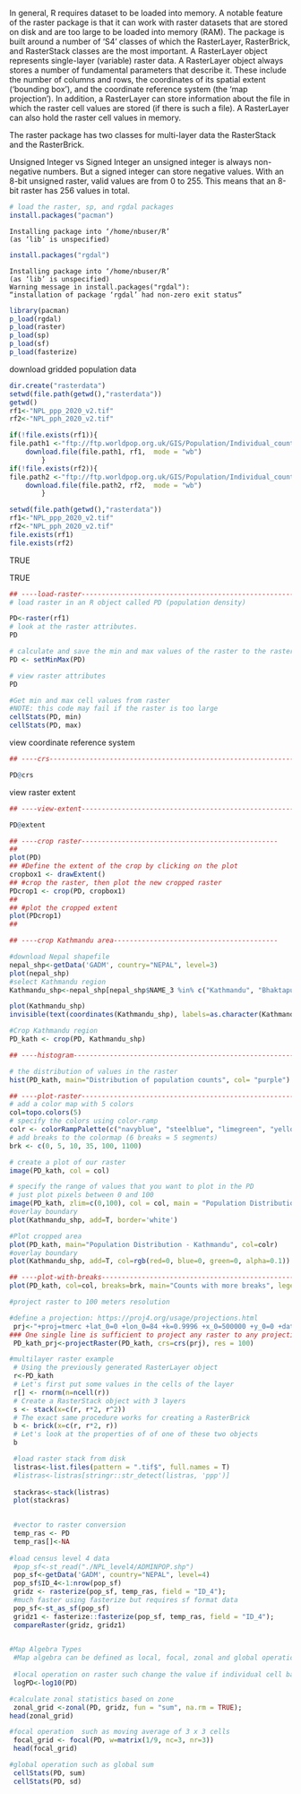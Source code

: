  In general, R requires dataset to be loaded into memory. A notable feature of the raster package is that it can work with   raster datasets that are stored on disk and are too large to be loaded into memory
 (RAM). The package is built around a number of 'S4' classes of which the RasterLayer,
 RasterBrick, and RasterStack classes are the most important.
 A RasterLayer object represents single-layer (variable) raster data. A RasterLayer
 object always stores a number of fundamental parameters that describe it. These
 include the number of columns and rows, the coordinates of its spatial extent
 ('bounding box'), and the coordinate reference system (the 'map projection').
 In addition, a RasterLayer can store information about the file in which the
 raster cell values are stored (if there is such a file). A RasterLayer can also
 hold the raster cell values in memory.
 
 The raster package has two classes for multi-layer data the RasterStack and the RasterBrick.

Unsigned Integer vs Signed Integer
an unsigned integer is always non-negative numbers. But a signed integer can store negative values.
With an 8-bit unsigned raster, valid values are from 0 to 255. This means that an 8-bit raster has 256 values in total.


```r
# load the raster, sp, and rgdal packages
install.packages("pacman")

```

    Installing package into ‘/home/nbuser/R’
    (as ‘lib’ is unspecified)



```r
install.packages("rgdal")
```

    Installing package into ‘/home/nbuser/R’
    (as ‘lib’ is unspecified)
    Warning message in install.packages("rgdal"):
    “installation of package ‘rgdal’ had non-zero exit status”


```r
library(pacman)
p_load(rgdal)
p_load(raster)
p_load(sp)
p_load(sf)
p_load(fasterize)
```
download gridded population data

```r
dir.create("rasterdata")
setwd(file.path(getwd(),"rasterdata"))
getwd()
rf1<-"NPL_ppp_2020_v2.tif"
rf2<-"NPL_pph_2020_v2.tif"

if(!file.exists(rf1)){
file.path1 <-"ftp://ftp.worldpop.org.uk/GIS/Population/Individual_countries/NPL/Nepal_100m_Population/NPL_ppp_2020_v2.tif"
    download.file(file.path1, rf1,  mode = "wb")
        }
if(!file.exists(rf2)){
file.path2 <-"ftp://ftp.worldpop.org.uk/GIS/Population/Individual_countries/NPL/Nepal_100m_Population/NPL_pph_2020_v2.tif"
    download.file(file.path2, rf2,  mode = "wb")
        }
```


```r
setwd(file.path(getwd(),"rasterdata"))
rf1<-"NPL_ppp_2020_v2.tif"
rf2<-"NPL_pph_2020_v2.tif"
file.exists(rf1)
file.exists(rf2)
```


TRUE



TRUE



```r
## ----load-raster---------------------------------------------------------
# load raster in an R object called PD (population density)

```



```r
PD<-raster(rf1)
# look at the raster attributes. 
PD

# calculate and save the min and max values of the raster to the raster object
PD <- setMinMax(PD)

# view raster attributes
PD

#Get min and max cell values from raster
#NOTE: this code may fail if the raster is too large
cellStats(PD, min)
cellStats(PD, max)
```

view coordinate reference system

```r
## ----crs-----------------------------------------------------------------

PD@crs
```

view raster extent
```r
## ----view-extent---------------------------------------------------------

PD@extent

```


```r
## ----crop raster-------------------------------------------------
## 
plot(PD)
## #Define the extent of the crop by clicking on the plot
cropbox1 <- drawExtent()
## #crop the raster, then plot the new cropped raster
PDcrop1 <- crop(PD, cropbox1)
## 
## #plot the cropped extent
plot(PDcrop1)
## 
```


```r
## ----crop Kathmandu area-----------------------------------------

#download Nepal shapefile
nepal_shp<-getData('GADM', country="NEPAL", level=3)
plot(nepal_shp)
#select Kathmandu region
Kathmandu_shp<-nepal_shp[nepal_shp$NAME_3 %in% c("Kathmandu", "Bhaktapur", "Lalitpur"),]

plot(Kathmandu_shp)
invisible(text(coordinates(Kathmandu_shp), labels=as.character(Kathmandu_shp$NAME_3)))

#Crop Kathmandu region
PD_kath <- crop(PD, Kathmandu_shp)
```


```r
## ----histogram-----------------------------------------------------------

# the distribution of values in the raster
hist(PD_kath, main="Distribution of population counts", col= "purple")

```


```r
## ----plot-raster---------------------------------------------------------
# add a color map with 5 colors
col=topo.colors(5)
# specify the colors using color-ramp 
colr <- colorRampPalette(c("navyblue", "steelblue", "limegreen", "yellow", "#FEFEFE"))(255)
# add breaks to the colormap (6 breaks = 5 segments)
brk <- c(0, 5, 10, 35, 100, 1100)

# create a plot of our raster
image(PD_kath, col = col)
```


```r
# specify the range of values that you want to plot in the PD
# just plot pixels between 0 and 100
image(PD_kath, zlim=c(0,100), col = col, main = "Population Distribution")
#overlay boundary
plot(Kathmandu_shp, add=T, border='white')

```


```r
#Plot cropped area
plot(PD_kath, main="Population Distribution - Kathmandu", col=colr)
#overlay boundary
plot(Kathmandu_shp, add=T, col=rgb(red=0, blue=0, green=0, alpha=0.1))

```


```r
## ----plot-with-breaks----------------------------------------------------
plot(PD_kath, col=col, breaks=brk, main="Counts with more breaks", legend = FALSE)

```


```r
#project raster to 100 meters resolution

#define a projection: https://proj4.org/usage/projections.html
 prj<-"+proj=tmerc +lat_0=0 +lon_0=84 +k=0.9996 +x_0=500000 +y_0=0 +datum=WGS84 +units=m +no_defs +ellps=WGS84 +towgs84=0,0,0"
### One single line is sufficient to project any raster to any projection
 PD_kath_prj<-projectRaster(PD_kath, crs=crs(prj), res = 100)
```


```r
#multilayer raster example
 # Using the previously generated RasterLayer object
 r<-PD_kath
 # Let's first put some values in the cells of the layer
 r[] <- rnorm(n=ncell(r))
 # Create a RasterStack object with 3 layers
 s <- stack(x=c(r, r*2, r^2))
 # The exact same procedure works for creating a RasterBrick
 b <- brick(x=c(r, r*2, r))
 # Let's look at the properties of of one of these two objects
 b
```


```r
 #load raster stack from disk
 listras<-list.files(pattern = ".tif$", full.names = T)
 #listras<-listras[stringr::str_detect(listras, 'ppp')]
 
 stackras<-stack(listras)
 plot(stackras)
 
```


```r
 #vector to raster conversion
 temp_ras <- PD
 temp_ras[]<-NA
 
#load census level 4 data
 #pop_sf<-st_read("./NPL_level4/ADMINPOP.shp")
 pop_sf<-getData('GADM', country="NEPAL", level=4)
 pop_sf$ID_4<-1:nrow(pop_sf)
 gridz <- rasterize(pop_sf, temp_ras, field = "ID_4");
 #much faster using fasterize but requires sf format data
 pop_sf<-st_as_sf(pop_sf)
 gridz1 <- fasterize::fasterize(pop_sf, temp_ras, field = "ID_4");
 compareRaster(gridz, gridz1)
 
```


```r
#Map Algebra Types
 #Map algebra can be defined as local, focal, zonal and global operations.
 
 #local operation on raster such change the value if individual cell based on some transformation
 logPD<-log10(PD)
```


```r
#calculate zonal statistics based on zone
 zonal_grid <-zonal(PD, gridz, fun = "sum", na.rm = TRUE);
head(zonal_grid)
```


```r
#focal operation  such as moving average of 3 x 3 cells
 focal_grid <- focal(PD, w=matrix(1/9, nc=3, nr=3))
 head(focal_grid)
```


```r
#global operation such as global sum
 cellStats(PD, sum)
 cellStats(PD, sd)
```

